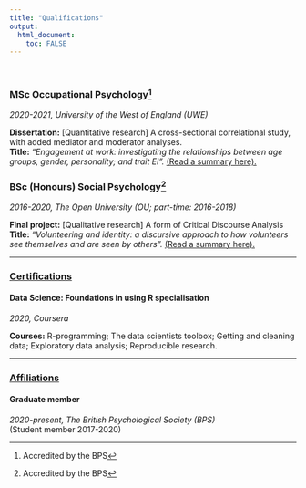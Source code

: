 ```yaml
---
title: "Qualifications"
output: 
  html_document:
    toc: FALSE
---
```


<br>

### MSc Occupational Psychology^[Accredited by the BPS]

*2020-2021, University of the West of England (UWE)*

**Dissertation:** [Quantitative research] A cross-sectional correlational
study, with added mediator and moderator analyses.  
**Title:** *"Engagement at work: investigating the relationships between age
groups, gender, personality; and trait EI".* 
[(Read a summary here).](./dissertation_summary.html)

### BSc (Honours) Social Psychology^[Accredited by the BPS]

*2016-2020, The Open University (OU; part-time: 2016-2018)*

**Final project:** [Qualitative research] A form of Critical Discourse
Analysis  
**Title:** *"Volunteering and identity: a discursive approach to how volunteers
see themselves and are seen by others".* 
[(Read a summary here).](./lvl3_project_summary.html)

-----

### <u>Certifications</u>

#### Data Science: Foundations in using R specialisation

*2020, Coursera*

**Courses:** R-programming; The data scientists toolbox; Getting and cleaning
data; Exploratory data analysis; Reproducible research.

-----

### <u>Affiliations</u>

#### Graduate member

*2020-present, The British Psychological Society (BPS)*  
(Student member 2017-2020)
